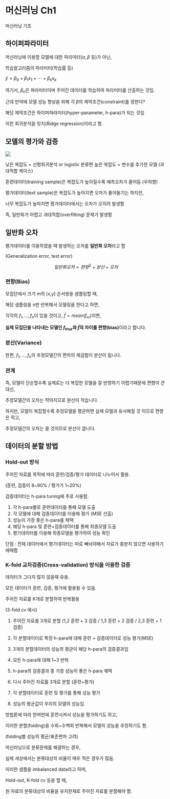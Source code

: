 # 머신러닝 Ch1 {.unnumbered}

머신러닝 기초

## 하이퍼파라미터

머신러닝에 이용할 모델에 대한 파리미터($\alpha,\beta$ 등)가 아닌,

학습알고리즘의 파라미터(학습률 등)

$\hat{y}=\beta_0+\beta_1x_1+\dotsm+\beta_kx_k$

여기서, $\beta_n$은 파라미터이며 주어진 데이터를 학습하여 파라미터를 산출하는 것임.

근데 만약에 모델 성능 향상을 위해 각 $\beta$의 제약조건(constraint)를 정한다?

해당 제약조건은 하이퍼파라미터(hyper-parameter, h-para)가 되는 것임

이런 회귀분석을 릿지(Ridge regression)이라고 함.

## 모델의 평가와 검증

![](image/model complexity.png)

낮은 복잡도 = 선형회귀분석 or logistic 분류면
높은 복잡도 = 변수를 추가한 모델 (과대적합 케이스)

훈련데이터(training sample)은 복잡도가 높아질수록 예측오차가 줄어듬 (우하향)

평가데이터(text sample)은 복잡도가 높아지면 오차가 줄어들기는 하지만,

너무 복잡도가 높아지면 평가데이터에서는 오차가 오히려 발생함

즉, 일반화가 어렵고 과대적합(overfitting) 문제가 발생함

## 일반화 오차

평가데이터를 이용하였을 때 발생하는 오차를 **일반화 오차**라고 함

(Generalization error, test error)

$$일반화 오차 = 편향^2+분산+오차$$

### 편향(Bias)

모집단에서 크기 m의 (x,y) 순서쌍을 샘플링할 때,

해당 샘플링을 n번 반복해서 모델링을 한다고 하면,

각각의 $f_1,...,f_n$이 있을 것이고, $\bar{f}=mean(f_m)$이면,

**실제 모집단을 나타내는 모델인 $f_{true}$와 $\bar{f}$의 차이를 편향(bias)**이라고 합니다.

### 분산(Variance)

한편, $f_1,...,f_n$의 추정모델간의 편차의 제곱합이 분산이 됩니다.

### 관계

즉, 모델이 단순할수록 실제로는 더 복잡한 모델을 잘 반영하기 어렵기때문에 편향이 큰 대신,

추정모델간의 오차는 작아지므로 분산이 작습니다.

하지만, 모델이 복잡할수록 추정모델을 평균하면 실제 모델과 유사해질 것 이므로 편향은 작고,

추정모델간의 오차는 클 것이므로 분산이 큽니다.

## 데이터의 분할 방법

### Hold-out 방식

주어진 자료를 목적에 따라 훈련/검증/평가 데이터로 나누어서 활용.

(훈련, 검증이 8~90% / 평가가 1~20%)

검증데이터는 h-para tuning에 주로 사용함.

1. 각 h-para별로 훈련데이터를 통해 모델 도출
2. 각 모델에 대해 검증데이터를 이용해 평가 (MSE 산출)
3. 성능이 가장 좋은 h-para를 채택
4. 해당 h-para 및 훈련+검증데이터를 통해 최종모델 도출
5. 평가데이터를 이용해 최종모델을 평가하여 성능 확인

단점 : 전체 데이터에서 평가데이터는 따로 빼놔야해서 자료가 충분치 않으면 사용하기 애매함

### K-fold 교차검증(Cross-validation) 방식을 이용한 검증

데이터가 그다지 많지 않을때 유용.

모든 데이터가 훈련, 검증, 평가에 활용될 수 있음.

주어진 자료를 K개로 분할하여 반복활용

(3-fold cv 예시)

1. 주어진 자료를 3개로 분할 (1,2 훈련 + 3 검증 / 1,3 훈련 + 2 검증 / 2,3 훈련 + 1 검증)
2. 각 분할데이터로 특정 h-para에 대해 훈련 + 검증데이터로 성능 평가(MSE)
3. 3개의 분할데이터의 성능의 평균이 해당 h-para의 검증결과임
4. 모든 h-para에 대해 1~3 반복
5. h-para의 검증결과 중 가장 성능이 좋은 h-para 채택

6. 다시 주어진 자료를 3개로 분할 (훈련+평가)
7. 각 분할데이터로 훈련 및 평가를 통해 성능 평가
8. 성능의 평균값이 우리의 모델의 성능임.

방법론에 따라 한꺼번에 훈련시켜서 성능을 평가하기도 하고,

이러한 분할(folding)을 수회~수백회 반복해서 모델의 성능을 추정하기도 함.

(folding별 성능의 평균/표준편차 고려)

::: {.callout}
머신러닝으로 분류문제를 해결하는 경우,

실제 세상에서는 분류대상의 비율이 매우 적은 경우가 많음.

이러한 샘플을 imbalanced data라고 하며,

Hold-out, K-fold cv 등을 할 때,

원 자료의 분류대상의 비율을 유지한채로 주어진 자료를 분할해야 함.
:::
